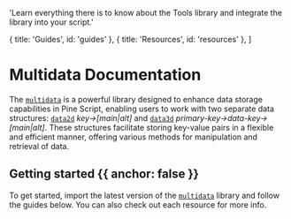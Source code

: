
  'Learn everything there is to know about the Tools library and integrate the library into your script.'

  { title: 'Guides', id: 'guides' },
  { title: 'Resources', id: 'resources' },
]

<HeroPattern />

# Multidata Documentation
The [`multidata`](https://www.tradingview.com/script/99bYm1PC-multidata) is a powerful library designed to enhance data storage capabilities in Pine Script, 
enabling users to work with two separate data structures: [`data2d`](/_data2d) *key->[main|alt]* and  [`data3d`](/_data3d) *primary-key->data-key->[main|alt]*. 
These structures facilitate storing key-value pairs in a flexible and efficient manner, offering various methods for manipulation and retrieval of data.

## Getting started {{ anchor: false }}

To get started, import the latest version of the [`multidata`](https://www.tradingview.com/script/99bYm1PC-multidata) library and follow the guides below. 
You can also check out each resource for more info.

<Guides />

<Resources />

